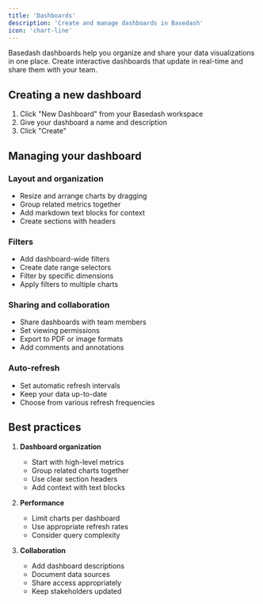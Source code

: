 ```yaml
---
title: 'Dashboards'
description: 'Create and manage dashboards in Basedash'
icon: 'chart-line'
---
```


Basedash dashboards help you organize and share your data visualizations in one place. Create interactive dashboards that update in real-time and share them with your team.

## Creating a new dashboard

1. Click "New Dashboard" from your Basedash workspace
2. Give your dashboard a name and description
3. Click "Create"

## Managing your dashboard

### Layout and organization
- Resize and arrange charts by dragging
- Group related metrics together
- Add markdown text blocks for context
- Create sections with headers

### Filters
- Add dashboard-wide filters
- Create date range selectors
- Filter by specific dimensions
- Apply filters to multiple charts

### Sharing and collaboration
- Share dashboards with team members
- Set viewing permissions
- Export to PDF or image formats
- Add comments and annotations

### Auto-refresh
- Set automatic refresh intervals
- Keep your data up-to-date
- Choose from various refresh frequencies

## Best practices

1. **Dashboard organization**
   - Start with high-level metrics
   - Group related charts together
   - Use clear section headers
   - Add context with text blocks

2. **Performance**
   - Limit charts per dashboard
   - Use appropriate refresh rates
   - Consider query complexity

3. **Collaboration**
   - Add dashboard descriptions
   - Document data sources
   - Share access appropriately
   - Keep stakeholders updated
